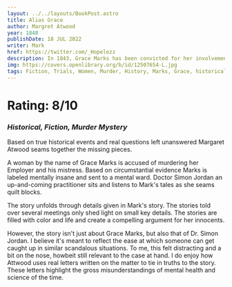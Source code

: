 ```yaml
---
layout: ../../layouts/BookPost.astro
title: Alias Grace
author: Margret Atwood
year: 1848
publishDate: 18 JUL 2022
writer: Mark
href: https://twitter.com/_Hopelezz
description: In 1843, Grace Marks has been convicted for her involvement in the vicious murders of her employer and his housekeeper and mistress. Some believe Grace is innocent; others think her evil or insane.
img: https://covers.openlibrary.org/b/id/12507654-L.jpg
tags: Fiction, Trials, Women, Murder, History, Marks, Grace, historical, New York Times reviewed, Canada, Canadian fiction, mystery & detective, historical
---
```


# Rating: 8/10
### _Historical, Fiction, Murder Mystery_

Based on true historical events and real questions left unanswered Margaret Atwood seams together the missing pieces.

A woman by the name of Grace Marks is accused of murdering her Employer and his mistress. Based on circumstantial evidence Marks is labeled mentally insane and sent to a mental ward. Doctor Simon Jordan an up-and-coming practitioner sits and listens to Mark's tales as she seams quilt blocks.

The story unfolds through details given in Mark's story. The stories told over several meetings only shed light on small key details. The stories are filled with color and life and create a compelling argument for her innocents.

However, the story isn't just about Grace Marks, but also that of Dr. Simon Jordan. I believe it's meant to reflect the ease at which someone can get caught up in similar scandalous situations. To me, this felt distracting and a bit on the nose, howbeit still relevant to the case at hand. I do enjoy how Attwood uses real letters written on the matter to tie in truths to the story. These letters highlight the gross misunderstandings of mental health and science of the time.
